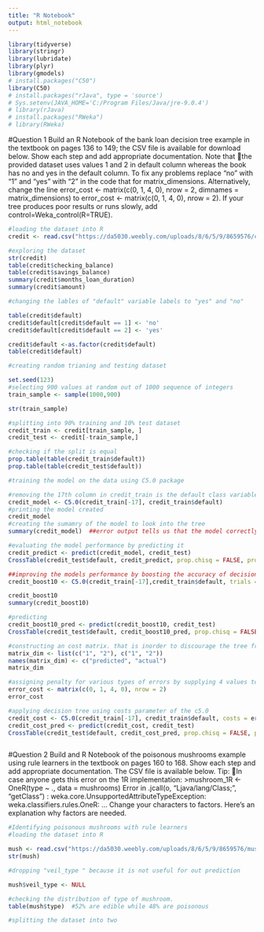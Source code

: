 ```yaml
---
title: "R Notebook"
output: html_notebook
---
```

```r
library(tidyverse)
library(stringr)
library(lubridate)
library(plyr)
library(gmodels)
# install.packages("C50")
library(C50)
# install.packages("rJava", type = 'source')
# Sys.setenv(JAVA_HOME='C:/Program Files/Java/jre-9.0.4')
# library(rJava)
# install.packages("RWeka")
# library(RWeka)
```

#Question 1
Build an R Notebook of the bank loan decision tree example in the textbook on pages 136 to 149; the CSV file is available for download below. Show each step and add appropriate documentation. Note that the provided dataset uses values 1 and 2 in default column whereas the book has no and yes in the default column. To fix any problems replace "no" with "1" and "yes" with "2" in the code that for matrix_dimensions. Alternatively, change the line
error_cost <- matrix(c(0, 1, 4, 0), nrow = 2, dimnames = matrix_dimensions) to error_cost <- matrix(c(0, 1, 4, 0), nrow = 2). If your tree produces poor results or runs slowly, add control=Weka_control(R=TRUE).
```r
#loading the dataset into R
credit <- read.csv("https://da5030.weebly.com/uploads/8/6/5/9/8659576/credit.csv")

#exploring the dataset 
str(credit)
table(credit$checking_balance)
table(credit$savings_balance)
summary(credit$months_loan_duration)
summary(credit$amount)

#changing the lables of "default" variable labels to "yes" and "no"

table(credit$default)
credit$default[credit$default == 1] <- 'no'
credit$default[credit$default == 2] <- 'yes'

credit$default <-as.factor(credit$default)
table(credit$default)

#creating random trianing and testing dataset

set.seed(123)
#selecting 900 values at random out of 1000 sequence of integers
train_sample <- sample(1000,900)

str(train_sample)

#splitting into 90% training and 10% test dataset
credit_train <- credit[train_sample, ]
credit_test <- credit[-train_sample,]

#checking if the split is equal
prop.table(table(credit_train$default))
prop.table(table(credit_test$default))

#training the model on the data using C5.0 package

#removing the 17th column in credit_train is the default class variable, so excluding it fromt he training dataframe
credit_model <- C5.0(credit_train[-17], credit_train$default)
#printing the model created
credit_model
#creating the sumamry of the model to look into the tree
summary(credit_model)  ##error output tells us that the model correctly classified all but 135 of 900 that is 15% is error. A total of 44 actual no values were incorrectly classified as yes that is called false positives. 91 yes values are classified as no this is called false negatives

#evaluating the model performance by predicting it 
credit_predict <- predict(credit_model, credit_test)
CrossTable(credit_test$default, credit_predict, prop.chisq = FALSE, prop.r = FALSE, dnn = c('actual default', 'predicted default'))  ##fill in here jess

##improving the models performance by boosting the accuracy of decision trees. It is a a process by combining a number of weak performing layers which results in creating a team that is stronger than any learner alone.
credit_boost10 <- C5.0(credit_train[-17],credit_train$default, trials = 10)

credit_boost10
summary(credit_boost10)

#predicting 
credit_boost10_pred <- predict(credit_boost10, credit_test)
CrossTable(credit_test$default, credit_boost10_pred, prop.chisq = FALSE, prop.r = FALSE, dnn = c('actual default', 'predictied default'))

#constructing an cost matrix. that is inorder to discourage the tree from making more costly mistakes we build cost matrix which specifies how much costly each error is relative to any other prediction.
matrix_dim <- list(c("1", "2"), c("1", "2"))
names(matrix_dim) <- c("predicted", "actual")
matrix_dim

#assigning penalty for various types of errors by supplying 4 values to fill the matrix.
error_cost <- matrix(c(0, 1, 4, 0), nrow = 2)
error_cost

#applying decision tree using costs parameter of the c5.0
credit_cost <- C5.0(credit_train[-17], credit_train$default, costs = error_cost)
credit_cost_pred <- predict(credit_cost, credit_test)
CrossTable(credit_test$default, credit_cost_pred, prop.chisq = FALSE, prop.r = FALSE, dnn= c('actual default', 'predicted default'))



```


#Question 2
Build and R Notebook of the poisonous mushrooms example using rule learners in the textbook on pages 160 to 168. Show each step and add appropriate documentation. The CSV file is available below.
Tip: In case anyone gets this error on the 1R implementation:
>mushroom_1R <- OneR(type ~ ., data = mushrooms)
Error in .jcall(o, "Ljava/lang/Class;", "getClass") : weka.core.UnsupportedAttributeTypeException: weka.classifiers.rules.OneR: ...
Change your characters to factors. Here's an explanation why factors are needed.

```r
#Identifying poisonous mushrooms with rule learners
#loading the dataset into R

mush <- read.csv("https://da5030.weebly.com/uploads/8/6/5/9/8659576/mushrooms.csv")
str(mush)

#dropping "veil_type " because it is not useful for out prediction

mush$veil_type <- NULL

#checking the distribution of type of mushroom. 
table(mush$type)  #52% are edible while 48% are poisonous

#splitting the dataset into two

```

